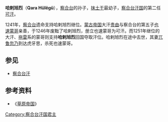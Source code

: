 '''哈剌旭烈'''（'''Qara Hülëgü'''），[[察合台|察合台]]的孙子，[[抹土干|抹土干]]最幼子，[[察合台汗国|察合台汗国]]的第二任[[可汗|可汗]]。

1241年，[[察合台|察合台]]遗命支持哈剌旭烈继位。[[蒙古帝国|蒙古帝国]]大汗[[贵由|贵由]]与察合台的第五子[[也速蒙哥|也速蒙哥]]亲善，于1246年废黜了哈剌旭烈，册立也速蒙哥为可汗。而1251年继位的大汗、[[拖雷|拖雷]]系的蒙哥则支持'''哈剌旭烈'''回国夺取汗位。哈剌旭烈在途中去世，其妻[[兀鲁忽乃|兀鲁忽乃]]到达虎牙思，杀死也速蒙哥。

==参见==
*[[察合台汗|察合台汗]]
{{start box}}
{{s-before|[[察合台|察合台]]}}
{{s-title|[[察合台汗国|察合台汗国君主]]|1242年-1247年}}
{{s-after|[[也速蒙哥|也速蒙哥]]}}
{{s-before|[[也速蒙哥|也速蒙哥]]}}
{{s-title|[[察合台汗國|察合台汗國君主]]|1251年-1252年}}
{{s-after|[[木八剌沙|木八剌沙]]}}
{{end box}}

== 参考资料 ==
* 《[[草原帝国|草原帝国]]》

[[Category:察合台汗国君主|Category:察合台汗国君主]]
{{bio-stub}}